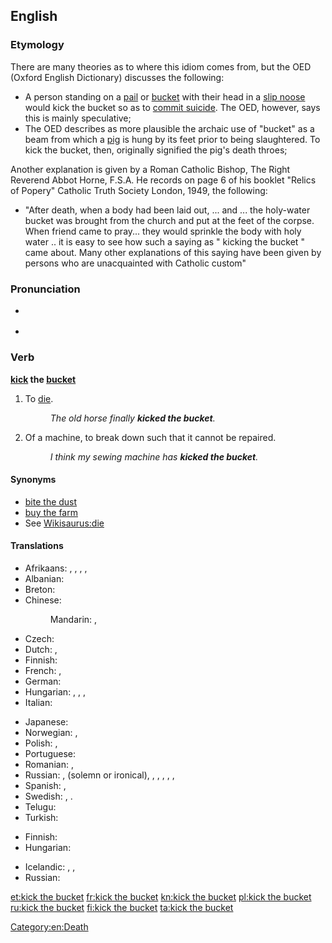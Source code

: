 {{was wotd|2007|December|6}}
==English==

===Etymology===
{{wikipedia}}
There are many theories as to where this idiom comes from, but the OED (Oxford English Dictionary) discusses the following:
* A person standing on a [[pail]] or [[bucket]] with their head in a [[slip noose]] would kick the bucket so as to [[commit suicide]]. The OED, however, says this is mainly speculative;
* The OED describes as more plausible the archaic use of "bucket" as a beam from which a [[pig]] is hung by its feet prior to being slaughtered. To kick the bucket, then, originally signified the pig's death throes;

Another explanation is given by a Roman Catholic Bishop, The Right Reverend Abbot Horne, F.S.A. He records on page 6 of his booklet "Relics of Popery" Catholic Truth Society London, 1949, the following:
* "After death, when a body had been laid out, ... and ... the holy-water bucket was brought from the church and put at the feet of the corpse. When friend came to pray... they would sprinkle the body with holy water .. it is easy to see how such a saying as " kicking the bucket " came about. Many other explanations of this saying have been given by persons who are unacquainted with Catholic custom"

===Pronunciation===
* {{a|RP|US}} {{IPA|/ˈkɪk ðə ˈbʌkɪt/}}
* {{audio|en-us-kick the bucket.ogg|Audio (US)}}

===Verb===
'''[[kick]] the [[bucket]]'''

# {{context|idiomatic|euphemistic|colloquial|lang=en}} To [[die]].
#: ''The old horse finally '''kicked the bucket'''.''
# {{context|idiomatic|colloquial|lang=en}} Of a machine, to break down such that it cannot be repaired.
#: ''I think my sewing machine has '''kicked the bucket'''.''

====Synonyms====
* [[bite the dust]]
* [[buy the farm]]
* See [[Wikisaurus:die]]

====Translations====
{{trans-top|to die}}
* Afrikaans: {{t-|af|skop die emmer}} {{gloss|kick the bucket}}, {{t-|af|gee die gees}} {{gloss|give up the ghost}}, {{t-|af|steek die lepel in die dak}} {{gloss|stick the spoon into the roof}}, {{t-|af|gaan bokveld toe}} {{gloss|go to the buck/goat field}}, {{t-|af|verwissel die tydelike met die ewige}} {{gloss|exchange the temporary for the eternal}}
* Albanian: {{t-|sq|drodhi këmbën}} {{qualifier|idiom}} {{gloss|literary: twitched the leg}}
* Breton: {{t+|br|lipat e loa}} {{gloss|to lick one's spoon}}
* Chinese:
*: Mandarin: {{t|cmn|翹辮子|sc=Hani}}, {{t|cmn|翘辫子|tr=qiào biànzi|sc=Hani}} {{qualifier|raise the plait}}
* Czech: {{t-|cs|zaklepat bačkorama}} {{qualifier|idiom}} {{gloss|literary: to clap a pair of slippers}}
* Dutch: {{t-|nl|de pijp aan Maarten geven}}, {{t-|nl|het loodje leggen}}
* Finnish: {{t+|fi|potkaista tyhjää}} {{gloss|lit., to kick a void}}
* French: {{t+|fr|passer l'arme à gauche}} {{gloss|pass the weapon to the left}}, {{t+|fr|casser sa pipe}} {{gloss|to break one's smoking}}
* German: {{t+|de|den Löffel abgeben}} {{gloss|give away the spoon}}
* Hungarian: {{t-|hu|elpatkol}}, {{t-|hu|felrúgja a gyertyát}}, {{t-|hu|beadja a kulcsot}},  {{t-|hu|feldobja a bakancsot}}
* Italian: {{t-|it|tirare le cuoia}}
{{trans-mid}}
* Japanese: {{t-|ja|くたばる|tr=kutabaru}}
* Norwegian: {{t+|no|legge inn årene}} {{gloss|pull one's oars in}}, {{t+|no|gå i pennalet}} {{gloss|hit the pencil-box}}
* Polish: {{t+|pl|kopnąć w kalendarz}}, {{t+|pl|odwalić kitę}}
* Portuguese: {{t+|pt|bater as botas}}
* Romanian: {{t-|ro|a da colțul}} {{gloss|turn around the corner}}, {{t-|ro|a da ortul popii}} {{gloss|pay a coin to the priest}}
* Russian: {{t+|ru|сыграть в ящик}} {{qualifier|play into the casket}}, {{t+|ru|почить в бозе}} {{qualifier|sleep in God}} (solemn or ironical), {{t+|ru|преставиться}}, {{t-|ru|приказать долго жить}} {{qualifier|order to live long}}, {{t+|ru|откинуть копыта}} {{qualifier|throw away the hooves}}, {{t+|ru|протянуть ноги}} {{qualifier|stretch the legs}}, {{t+|ru|дать дуба}} {{qualifier|give some oak}}, {{t-|ru|коньки отбросить|tr=kon'kí otbrósit'}} {{qualifier|throw away the skates}}
* Spanish: {{t+|es|estirar la pata}} {{gloss|stretch the leg}}, {{t-|es|colgar los guayos}} {{gloss|hang the football shoes}}
* Swedish: {{t-|sv|kila runt hörnet}} {{gloss|go around the corner}}, {{t-|sv|ta ner skylten}} {{gloss|take the sign down}}.
* Telugu: {{t-|te|బాల్చీ తన్ను|tr=baalchee tannu}}
* Turkish: {{t+|tr|nalları dikmek}}
{{trans-bottom}}

{{trans-top|to break down beyond repair}}
* Finnish: {{t+|fi|hajota}} {{t-|fi|lopullisesti}}
* Hungarian: {{t-|hu|beadja a kulcsot}}
{{trans-mid}}
* Icelandic: {{t-|is|eyðilegjast}}, {{t+|is|deyja}}, {{t-|is|drepast}}
* Russian: {{t+|ru|накрыться медным тазом|sc=Cyrl}}
{{trans-bottom}}

[[Category:en:Death]]

[[et:kick the bucket]]
[[fr:kick the bucket]]
[[kn:kick the bucket]]
[[pl:kick the bucket]]
[[ru:kick the bucket]]
[[fi:kick the bucket]]
[[ta:kick the bucket]]